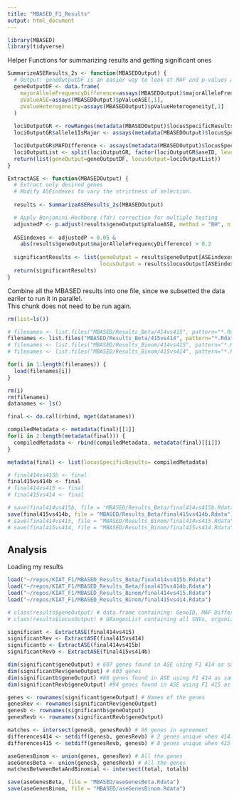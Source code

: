 ```yaml
---
title: "MBASED_F1_Results"
output: html_document
---
```


```r
library(MBASED)
library(tidyverse)
```

Helper Functions for summarizing results and getting significant ones
```r
SummarizeASEResults_2s <- function(MBASEDOutput) {
  # Output: geneOutputDF is an easier way to look at MAF and p-values at the same time
  geneOutputDF <- data.frame(
    majorAlleleFrequencyDifference=assays(MBASEDOutput)$majorAlleleFrequencyDifference[,1],
    pValueASE=assays(MBASEDOutput)$pValueASE[,1],
    pValueHeterogeneity=assays(MBASEDOutput)$pValueHeterogeneity[,1]
  )
  
  lociOutputGR <- rowRanges(metadata(MBASEDOutput)$locusSpecificResults)
  lociOutputGR$allele1IsMajor <- assays(metadata(MBASEDOutput)$locusSpecificResults)$allele1IsMajor[,1]

  lociOutputGR$MAFDifference <- assays(metadata(MBASEDOutput)$locusSpecificResults)$MAFDifference[,1]
  lociOutputList <- split(lociOutputGR, factor(lociOutputGR$aseID, levels=unique(lociOutputGR$aseID)))
  return(list(geneOutput=geneOutputDF, locusOutput=lociOutputList))
}

ExtractASE <- function(MBASEDOutput) {
  # Extract only desired genes
  # Modify ASEindexes to vary the strictness of selection.
  
  results <- SummarizeASEResults_2s(MBASEDOutput)

  # Apply Benjamini-Hochberg (fdr) correction for multiple testing
  adjustedP <- p.adjust(results$geneOutput$pValueASE, method = "BH", n = length(results$geneOutput$pValueASE))
  
  ASEindexes <- adjustedP < 0.05 & 
    abs(results$geneOutput$majorAlleleFrequencyDifference) > 0.2
  
  significantResults <- list(geneOutput = results$geneOutput[ASEindexes, ], 
                             locusOutput = results$locusOutput[ASEindexes, ])
  return(significantResults)
}
```

Combine all the MBASED results into one file, since we subsetted the data earlier to run it in parallel.  
This chunk does not need to be run again.  
```r
rm(list=ls())

# filenames <- list.files("MBASED/Results_Beta/414vs415", pattern="*.Rdata", full.names=TRUE)
filenames <- list.files("MBASED/Results_Beta/415vs414", pattern="*.Rdata", full.names=TRUE)
# filenames <- list.files("MBASED/Results_Binom/414vs415", pattern="*.Rdata", full.names=TRUE)
# filenames <- list.files("MBASED/Results_Binom/415vs414", pattern="*.Rdata", full.names=TRUE)

for(i in 1:length(filenames)) {
  load(filenames[i])
}

rm(i)
rm(filenames)
datanames <- ls()

final <- do.call(rbind, mget(datanames))

compiledMetadata <- metadata(final)[[1]]
for(i in 2:length(metadata(final))) {
  compiledMetadata <- rbind(compiledMetadata, metadata(final)[[i]])
}

metadata(final) <- list(locusSpecificResults= compiledMetadata)

# final414vs415b <- final
final415vs414b <- final
# final414vs415 <- final
# final415vs414 <- final

# save(final414vs415b, file = "MBASED/Results_Beta/final414vs415b.Rdata")
save(final415vs414b, file = "MBASED/Results_Beta/final415vs414b.Rdata")
# save(final414vs415, file = "MBASED/Results_Binom/final414vs415.Rdata")
# save(final415vs414, file = "MBASED/Results_Binom/final415vs414.Rdata")
```

## Analysis

Loading my results
```r
load("~/repos/KIAT_F1/MBASED_Results_Beta/final414vs415b.Rdata")
load("~/repos/KIAT_F1/MBASED_Results_Beta/final415vs414b.Rdata") 
load("~/repos/KIAT_F1/MBASED_Results_Binom/final414vs415.Rdata") 
load("~/repos/KIAT_F1/MBASED_Results_Binom/final415vs414.Rdata") 

# class(results$geneOutput) # data.frame containing: GeneID, MAF Difference, p-value, and p-value for heterogenous slicing
# class(results$locusOutput) # GRangesList containing all SNVs, organized by gene

significant <- ExtractASE(final414vs415)
significantRev <- ExtractASE(final415vs414)
significantb <- ExtractASE(final414vs415b)
significantRevb <- ExtractASE(final415vs414b)

dim(significant$geneOutput) # 607 genes found in ASE using F1 414 as sample 1 and a binomial model
dim(significantRev$geneOutput) # 603 genes
dim(significantb$geneOutput) #88 genes found in ASE using F1 414 as sample 1
dim(significantRevb$geneOutput) #94 genes found in ASE using F1 415 as sample 2

genes <- rownames(significant$geneOutput) # Names of the genes 
genesRev <- rownames(significantRev$geneOutput) 
genesb <- rownames(significantb$geneOutput)
genesRevb <- rownames(significantRevb$geneOutput)

matches <- intersect(genesb, genesRevb) # 86 genes in agreement
differences414 <- setdiff(genesb, genesRevb) # 2 genes unique when 414 is the first sample
differences415 <- setdiff(genesRevb, genesb) # 8 genes unique when 415 is the first sample

aseGenesBinom <- union(genes, genesRev) # All the genes 
aseGenesBeta <- union(genesb, genesRevb) # All the genes 
matchesBetweenBetaAndBinomial <- intersect(total, totalb)

save(aseGenesBeta, file = "MBASED/aseGenesBeta.Rdata")
save(aseGenesBinom, file = "MBASED/aseGenesBinom.Rdata")
```